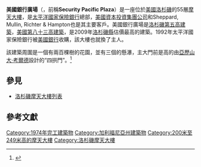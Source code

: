 {{Infobox building
| name               = 美國銀行廣場
| image              = Los Angeles - Bank America building from Historic LAPD Academy.JPG
| image_size         = 250px
| alternate_names    = 333 South Hope Plaza<br>ARCO Center<br>BP Plaza<br>Security Pacific Plaza
| location           = [[美國|美國]]，[[洛杉磯|洛杉磯]]，333 South Hope
| latd               = 34.0536
| longd              = -118.25305
| iso_region         = US-CA
| coordinates_display= title
| completion_date    = 1974年
| building_type      = 商業辦公樓
| roof               = {{convert|224.03|m}}
| floor_count        = 55<br>9層地下室
| elevator_count     =
| cost               =
| floor_area         = {{convert|1,422,000|sqft}}
| architect          = [[阿爾伯特·馬丁|阿爾伯特·馬丁]]<br>[[彼得·沃克合夥公司|彼得·沃克合夥公司]]
| structural_engineer=
| main_contractor    =
| developer          =
| owner              = [[布魯克菲爾德地產|布魯克菲爾德地產]]
| management         = [[布魯克菲爾德地產|布魯克菲爾德地產]]
| references         = <ref>{{ctbuh|1200}}</ref><ref>{{emporis|116592}}</ref>、<ref>{{skyscraperpage|234}}</ref><ref>{{structurae|3626}}</ref>
}}

'''美國銀行廣場'''（{{lang-en|'''Bank of America Plaza'''}}，前稱'''Security Pacific Plaza'''）是一座位於[[美國|美國]][[洛杉磯|洛杉磯]]的55層[[摩天大樓|摩天大樓]]，是[[太平洋國家保險銀行|太平洋國家保險銀行]]總部，[[美國資本投資集團公司|美國資本投資集團公司]]和Sheppard, Mullin, Richter & Hampton也是其主要客戶。美國銀行廣場是[[洛杉磯摩天大樓列表|洛杉磯第五高建築]]，[[美國摩天大樓列表|美國第八十三高建築]]，是2009年[[洛杉磯縣|洛杉磯縣]]估價最高的建築。1992年太平洋國家保險銀行被[[美國銀行|美國銀行]]收購，該大樓也就換了主人。

該建築周圍是一個有兩百棵樹的花園，並有三個{{convert|24|ft|m}}的懸瀑，主大門前是{{convert|42|ft|m}}高的由[[亞歷山大·考爾德|亞歷山大·考爾德]]設計的“四拱門”。<ref name="Brookfield">{{cite web|title=Bank of America Plaza|url=http://www.brookfieldproperties.com/us/los-angeles/bank-of-america-plaza|publisher=Brookfield Properties|accessdate=1 September 2010|deadurl=yes|archiveurl=https://archive.is/20130118153230/http://www.brookfieldproperties.com/us/los-angeles/bank-of-america-plaza|archivedate=2013年1月18日}}</ref>

== 參見 ==

* [[洛杉磯摩天大樓列表|洛杉磯摩天大樓列表]]

== 參考文獻 ==
{{Reflist}}

[[Category:1974年完工建築物|Category:1974年完工建築物]]
[[Category:加利福尼亞州建築物|Category:加利福尼亞州建築物]]
[[Category:200米至249米高的摩天大樓|Category:200米至249米高的摩天大樓]]
[[Category:洛杉磯摩天大樓|Category:洛杉磯摩天大樓]]